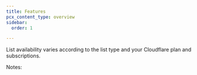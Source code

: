 ```yaml
---
title: Features
pcx_content_type: overview
sidebar:
  order: 1

---
```



List availability varies according to the list type and your Cloudflare plan and subscriptions.

<FeatureTable id="global_configurations.lists" />

Notes:

<Render file="lists-notes" product="waf" />
